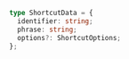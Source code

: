 ```typescript
type ShortcutData = {
  identifier: string;
  phrase: string;
  options?: ShortcutOptions;
};
```
